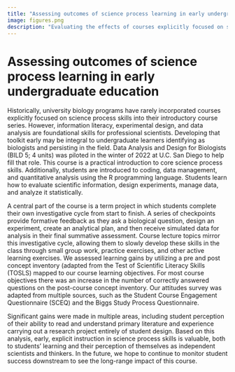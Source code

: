 ```yaml
---
title: "Assessing outcomes of science process learning in early undergraduate education"
image: figures.png
description: "Evaluating the effects of courses explicitly focused on science process skills on learning and attitudes toward science in early undergraduate education."
---
```


# Assessing outcomes of science process learning in early undergraduate education

Historically, university biology programs have rarely incorporated courses explicitly focused on science process skills into their introductory course series. However, information literacy, experimental design, and data analysis are foundational skills for professional scientists. Developing that toolkit early may be integral to undergraduate learners identifying as biologists and persisting in the field. Data Analysis and Design for Biologists (BILD 5; 4 units) was piloted in the winter of 2022 at U.C. San Diego to help fill that role. This course is a practical introduction to core science process skills. Additionally, students are introduced to coding, data management, and quantitative analysis using the R programming language. Students learn how to evaluate scientific information, design experiments, manage data, and analyze it statistically. 

A central part of the course is a term project in which students complete their own investigative cycle from start to finish. A series of checkpoints provide formative feedback as they ask a biological question, design an experiment, create an analytical plan, and then receive simulated data for analysis in their final summative assessment. Course lecture topics mirror this investigative cycle, allowing them to slowly develop these skills in the class through small group work, practice exercises, and other active learning exercises. We assessed learning gains by utilizing a pre and post concept inventory (adapted from the Test of Scientific Literacy Skills (TOSLS) mapped to our course learning objectives. For most course objectives there was an increase in the number of correctly answered questions on the post-course concept inventory. Our attitudes survey was adapted from multiple sources, such as the Student Course Engagement Questionnaire (SCEQ) and the Biggs Study Process Questionnaire.

Significant gains were made in multiple areas, including student perception of their ability to read and understand primary literature and experience carrying out a research project entirely of student design. Based on this analysis, early, explicit instruction in science process skills is valuable, both to students' learning and their perception of themselves as independent scientists and thinkers. In the future, we hope to continue to monitor student success downstream to see the long-range impact of this course.
